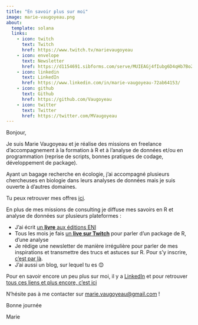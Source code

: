 ```yaml
---
title: "En savoir plus sur moi"
image: marie-vaugoyeau.png
about:
  template: solana
  links:
    - icon: twitch
      text: Twitch
      href: https://www.twitch.tv/marievaugoyeau
    - icon: envelope
      text: Newsletter
      href: https://d1154691.sibforms.com/serve/MUIEAGj4fIubg6D4qHb7BoZSxNhzkV4p2L0I7GHpNopbqPeDS1J0SpOgaTDCavroygrDTCukB0La-8s1nsQw5wCANT5UP64en1GudsGbKhGVlwbvP_bJdAJ0ECF9BOZ1swRKEnKlnWzTHpLjknJvrCXiH_xw4F_go_2kVB0dWWrkJzRoE22BXImtgVOu29gBxx2hjFkINdeW7Cae?
    - icon: linkedin
      text: LinkedIn
      href: https://www.linkedin.com/in/marie-vaugoyeau-72ab64153/ 
    - icon: github
      text: Github
      href: https://github.com/Vaugoyeau
    - icon: twitter
      text: Twitter
      href: https://twitter.com/MVaugoyeau
---
```


Bonjour, 
  
Je suis Marie Vaugoyeau et je réalise des missions en freelance d’accompagnement à la formation à R et à l’analyse de données et/ou en programmation (reprise de scripts, bonnes pratiques de codage, développement de package).  
  
Ayant un bagage recherche en écologie, j’ai accompagné plusieurs chercheuses en biologie dans leurs analyses de données mais je suis ouverte à d’autres domaines.  
  
Tu peux retrouver mes offres [ici](https://marievaugoyeau.notion.site/MStats-Marie-Vaugoyeau-d69b566c83414152ac85eae012c970fb).  
  
En plus de mes missions de consulting je diffuse mes savoirs en R et analyse de données sur plusieurs plateformes :   

- J’ai écrit [un **livre** aux éditions ENI](https://www.editions-eni.fr/livre/langage-r-et-statistiques-initiation-a-l-analyse-de-donnees-9782409036934)  
- Tous les mois je fais [un **live sur Twitch**](https://www.twitch.tv/marievaugoyeau/videos) pour parler d’un package de R, d’une analyse  
- Je rédige une newsletter de manière irrégulière pour parler de mes inspirations et transmettre des trucs et astuces sur R. Pour s’y inscrire, [c’est par là](https://d1154691.sibforms.com/serve/MUIEAGj4fIubg6D4qHb7BoZSxNhzkV4p2L0I7GHpNopbqPeDS1J0SpOgaTDCavroygrDTCukB0La-8s1nsQw5wCANT5UP64en1GudsGbKhGVlwbvP_bJdAJ0ECF9BOZ1swRKEnKlnWzTHpLjknJvrCXiH_xw4F_go_2kVB0dWWrkJzRoE22BXImtgVOu29gBxx2hjFkINdeW7Cae?).  
- J’ai aussi un blog, sur lequel tu es 😊    
  
Pour en savoir encore un peu plus sur moi, il y a [LinkedIn](https://www.linkedin.com/in/marie-vaugoyeau-72ab64153/) et pour retrouver [tous ces liens et plus encore, c'est ici](https://linktr.ee/mstats)  
  
N’hésite pas à me contacter sur [marie.vaugoyeau@gmail.com](mailto:marie.vaugoyeau@gmail.com) !  
  
Bonne journée   

Marie  
